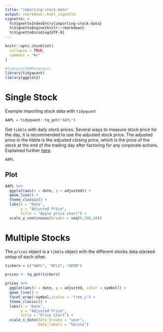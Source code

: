 ```yaml
---
title: "importing-stock-data"
output: rmarkdown::html_vignette
vignette: >
  %\VignetteIndexEntry{importing-stock-data}
  %\VignetteEngine{knitr::rmarkdown}
  %\VignetteEncoding{UTF-8}
---
```


```r
knitr::opts_chunk$set(
  collapse = TRUE,
  comment = "#>"
)
```

```r
#library(SVMForecast)
library(tidyquant)
library(ggplot2)
```


# Single Stock

Example importing stock data with `tidyquant`

```r
AAPL = tidyquant::tq_get("AAPL")
```

Get `tibble` with daily stock prices. Several ways to measure stock price for the day, it is recommended to use the adjusted stock price. The adjusted price in the tibble is the adjusted closing price, which is the price of the stock at the end of the trading day after factoring for any corporate actions. Explained further [here](https://www.investopedia.com/terms/a/adjusted_closing_price.asp#:~:text=What%20Is%20the%20Adjusted%20Closing,detailed%20analysis%20of%20past%20performance.).

```r
AAPL
```

## Plot

```r
AAPL %>%
  ggplot(aes(x = date, y = adjusted)) +
  geom_line() +
  theme_classic() +
  labs(x = 'Date',
       y = "Adjusted Price",
       title = "Apple price chart") +
  scale_y_continuous(breaks = seq(0,300,10))
```


# Multiple Stocks


The `prices` object is a `tibble` object with the different stocks data stacked ontop of each other. 
```r
tickers = c("AAPL", "NFLX", "AMZN")

prices <- tq_get(tickers)
```

```r
prices %>%
  ggplot(aes(x = date, y = adjusted, color = symbol)) +
  geom_line() +
  facet_wrap(~symbol,scales = 'free_y') +
  theme_classic() +
  labs(x = 'Date',
       y = "Adjusted Price",
       title = "Price Chart") +
  scale_x_date(date_breaks = "year",
               date_labels = "%b\n%y")
```




